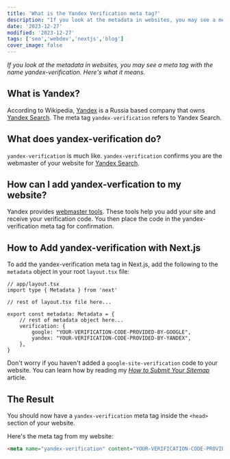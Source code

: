 ```yaml
---
title: 'What is the Yandex Verification meta tag?'
description: "If you look at the metadata in websites, you may see a meta tag with the name yandex-verification. Here's what it means."
date: '2023-12-27'
modified: '2023-12-27'
tags: ['seo','webdev','nextjs','blog']
cover_image: false
---
```


_If you look at the metadata in websites, you may see a meta tag with the name yandex-verification. Here's what it means._

## What is Yandex? 

According to Wikipedia, [Yandex](https://en.wikipedia.org/wiki/Yandex) is a Russia based company that owns [Yandex Search](https://yandex.com/). The meta tag `yandex-verification` refers to Yandex Search.

## What does yandex-verification do?

`yandex-verification` is much like. `yandex-verification` confirms you are the webmaster of your website for [Yandex Search](https://yandex.com/).

## How can I add yandex-verfication to my website?

Yandex provides [webmaster tools](https://webmaster.yandex.com/welcome/). These tools help you add your site and receive your verification code. You then place the code in the yandex-verification meta tag for confirmation. 

## How to Add yandex-verification with Next.js 

To add the yandex-verification meta tag in Next.js, add the following to the `metadata` object in your root `layout.tsx` file: 

```tsx 
// app/layout.tsx
import type { Metadata } from 'next'

// rest of layout.tsx file here...

export const metadata: Metadata = {
    // rest of metadata object here... 
    verification: {
        google: "YOUR-VERIFICATION-CODE-PROVIDED-BY-GOOGLE",
        yandex: "YOUR-VERIFICATION-CODE-PROVIDED-BY-YANDEX",
    },
}
```
Don't worry if you haven't added a `google-site-verification` code to your website. You can learn how by reading my [_How to Submit Your Sitemap_](https://www.davegray.codes/posts/nextjs-how-to-submit-your-sitemap) article. 

## The Result 

You should now have a `yandex-verification` meta tag inside the `<head>` section of your website. 

Here's the meta tag from my website: 

```html 
<meta name="yandex-verification" content="YOUR-VERIFICATION-CODE-PROVIDED-BY-YANDEX">
```
